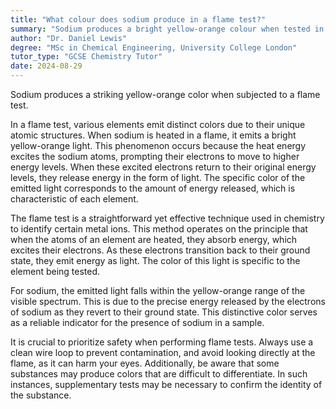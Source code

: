 ```yaml
---
title: "What colour does sodium produce in a flame test?"
summary: "Sodium produces a bright yellow-orange colour when tested in a flame."
author: "Dr. Daniel Lewis"
degree: "MSc in Chemical Engineering, University College London"
tutor_type: "GCSE Chemistry Tutor"
date: 2024-08-29
---
```


Sodium produces a striking yellow-orange color when subjected to a flame test.

In a flame test, various elements emit distinct colors due to their unique atomic structures. When sodium is heated in a flame, it emits a bright yellow-orange light. This phenomenon occurs because the heat energy excites the sodium atoms, prompting their electrons to move to higher energy levels. When these excited electrons return to their original energy levels, they release energy in the form of light. The specific color of the emitted light corresponds to the amount of energy released, which is characteristic of each element.

The flame test is a straightforward yet effective technique used in chemistry to identify certain metal ions. This method operates on the principle that when the atoms of an element are heated, they absorb energy, which excites their electrons. As these electrons transition back to their ground state, they emit energy as light. The color of this light is specific to the element being tested.

For sodium, the emitted light falls within the yellow-orange range of the visible spectrum. This is due to the precise energy released by the electrons of sodium as they revert to their ground state. This distinctive color serves as a reliable indicator for the presence of sodium in a sample.

It is crucial to prioritize safety when performing flame tests. Always use a clean wire loop to prevent contamination, and avoid looking directly at the flame, as it can harm your eyes. Additionally, be aware that some substances may produce colors that are difficult to differentiate. In such instances, supplementary tests may be necessary to confirm the identity of the substance.
    